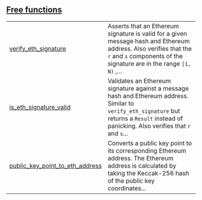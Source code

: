 
## [Free functions](./core-starknet-eth_signature-free_functions)

| | |
|:---|:---|
| [verify_eth_signature](./core-starknet-eth_signature-verify_eth_signature) | Asserts that an Ethereum signature is valid for a given message hash and Ethereum address. Also verifies that the `r`  and `s`  components of the signature are in the range `[1, N)` ,... |
| [is_eth_signature_valid](./core-starknet-eth_signature-is_eth_signature_valid) | Validates an Ethereum signature against a message hash and Ethereum address. Similar to `verify_eth_signature`  but returns a `Result`  instead of panicking. Also verifies that `r`  and `s`... |
| [public_key_point_to_eth_address](./core-starknet-eth_signature-public_key_point_to_eth_address) | Converts a public key point to its corresponding Ethereum address. The Ethereum address is calculated by taking the Keccak-256 hash of the public key coordinates... |
